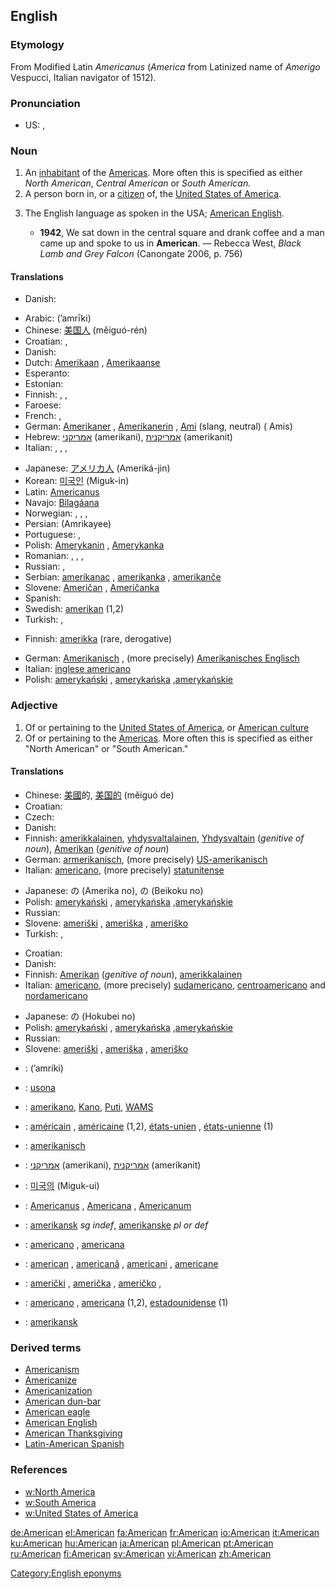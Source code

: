{{see|american}}
{{wikipedia|dab=American}}
==English==

===Etymology===
From Modified Latin ''Americanus'' (''America'' from Latinized name of  ''Amerigo'' Vespucci, Italian navigator of 1512).

===Pronunciation===
* US: {{SAMPA|/@"mEr@k@n/}}, {{IPA|/ə'mɛrəkən/}}

===Noun===
{{en-noun}}

# An [[inhabitant]] of the [[America]]s. More often this is specified as either ''North American'', ''Central American'' or ''South American.''
# A person born in, or a [[citizen]] of, the [[United States of America]].
# {{rare}} The English language as spoken in the USA; [[American English]].
#* '''1942''', We sat down in the central square and drank coffee and a man came up and spoke to us in '''American'''. — Rebecca West, ''Black Lamb and Grey Falcon'' (Canongate 2006, p. 756)

====Translations====
{{trans-top|inhabitant of the Americas}}
* Danish: {{t+|da|amerikaner|c}}
{{trans-mid}}
{{trans-bottom}}

{{trans-top|person born in or citizen of the USA}}
* Arabic: {{Arab|[[امريكي]]}} (’amrīki)
* Chinese: [[美国人]] (měiguó-rén)
* Croatian: {{t+|hr|Amerikanac|m}}, {{t+|hr|Amerikanka|f}}
* Danish: {{t+|da|amerikaner|c}}
* Dutch: [[Amerikaan]] {{m}}, [[Amerikaanse]] {{f}}
* Esperanto: {{t-|eo|usonano|xs=Esperanto}}
* Estonian: {{t-|et|ameeriklane}}
* Finnish: {{t+|fi|amerikkalainen}}, {{t-|fi|yhdysvaltalainen}}, {{t+|fi|jenkki}}
* Faroese: {{t-|fo|amerikanari|m|xs=Faroese}}
* French: {{t+|fr|Américain|m}}, {{t-|fr|Américaine|f}}
* German: [[Amerikaner]] {{m}}, [[Amerikanerin]] {{f}}, [[Ami]] {{m}} (slang, neutral) ({{plural}} Amis)
* Hebrew: [[אמריקני]] {{m}} (amerikani), [[אמריקנית]] {{f}} (amerikanit)
* Italian: {{t+|it|americano|m}}, {{t+|it|americana|f}}, {{t+|it|statunitense|m|f}},
{{trans-mid}}
* Japanese: [[アメリカ人]] (Ameriká-jin)
* Korean: [[미국인]] (Miguk-in)
* Latin: [[Americanus]]
* Navajo: [[Bilagáana]]
* Norwegian: {{t+|no|amerikaner|m}}, {{t-|no|amerikanerinne|f}}, {{t-|no|amerikanere|m|p}}, {{t-|no|amerikanerinner|f|p}}
* Persian: {{FAchar|[[آمریکای]]}} (Amrikayee)
* Portuguese: {{t+|pt|americano|m}}, {{t-|pt|americana|f}}
* Polish: [[Amerykanin]] {{m}}, [[Amerykanka]] {{f}}
* Romanian: {{t+|ro|american|m}}, {{t-|ro|americancă|f}}, {{t-|ro|americani|m|p}}, {{t-|ro|americance|f|p}}
* Russian: {{t+|ru|американец|m|tr=amerikánets|sc=Cyrl}}, {{t+|ru|американка|f|tr=amerikánka|sc=Cyrl}}
* Serbian: [[amerikanac]] {{m}}, [[amerikanka]] {{f}}, [[amerikanče]] {{n}}
* Slovene: [[Američan]] {{m}}, [[Američanka]] {{f}}
* Spanish: {{t+|es|estadounidense|m|f}}
* Swedish: [[amerikan]] {{c}} (1,2)
* Turkish: {{t+|tr|Amerikan}}, {{t-|tr|Amerikalı}}
{{trans-bottom}}

{{trans-top|American English}}
* Finnish: [[amerikka]] (rare, derogative)
{{trans-mid}}
* German: [[Amerikanisch]] {{n}}, (more precisely) [[Amerikanisches Englisch]] {{n}}
* Italian: [[inglese americano]] {{m}}
* Polish: [[amerykański]] {{m}}, [[amerykańska]] {{f}},[[amerykańskie]] {{n}}
{{trans-bottom}}

===Adjective===
{{en-adj}}

# Of or pertaining to the [[United States of America]], or [[w:Culture of the United States|American culture]]
# Of or pertaining to the [[America]]s. More often this is specified as either "North American" or "South American."

====Translations====
{{trans-top|of or pertaining to the U.S. or its culture}}
* Chinese: [[美國]]的, [[美国]][[的]] (měiguó de)
* Croatian: {{t+|hr|američki}}
* Czech: {{t+|cs|americký|m}}
* Danish: {{t-|da|amerikansk}}
* Finnish: [[amerikkalainen]], [[yhdysvaltalainen]], [[Yhdysvallat|Yhdysvaltain]] (''genitive of noun''), [[Amerikka|Amerikan]] (''genitive of noun'')
* German: [[armerikanisch]], (more precisely) [[US-amerikanisch]]
* Italian: [[americano]], (more precisely) [[statunitense]]
{{trans-mid}}
* Japanese: {{t+|ja|アメリカ|sc=Jpan}}の (Amerika no), {{t+|ja|米国|sc=Jpan}}の (Beikoku no)
* Polish: [[amerykański]] {{m}}, [[amerykańska]] {{f}},[[amerykańskie]] {{n}}
* Russian: {{t+|ru|американский|tr=amerikánskij|sc=Cyrl}}
* Slovene: [[ameriški]] {{m}}, [[ameriška]] {{f}}, [[ameriško]] {{n}}
* Turkish: {{t-|tr|Amerikalı}}, {{t+|tr|Amerikan}}
{{trans-bottom}}

{{trans-top|of or pertaining to the Americas}}
* Croatian: {{t+|hr|američki}}
* Danish: {{t-|da|amerikansk}}
* Finnish: [[Amerikka|Amerikan]] (''genitive of noun''), [[amerikkalainen]]
* Italian: [[americano]], (more precisely) [[sudamericano]], [[centroamericano]] and [[nordamericano]]
{{trans-mid}}
* Japanese: {{t-|ja|北米|sc=Jpan}}の (Hokubei no)
* Polish: [[amerykański]] {{m}}, [[amerykańska]] {{f}},[[amerykańskie]] {{n}}
* Russian: {{t+|ru|американский|tr=amerikánskij|sc=Cyrl}}
* Slovene: [[ameriški]] {{m}}, [[ameriška]] {{f}}, [[ameriško]] {{n}}
{{trans-bottom}}

{{checktrans-top}}
* {{ttbc|Arabic}}: {{Arab|[[امريكي]]}} (’amríki)
* {{ttbc|Esperanto}}: [[usona]]
* {{ttbc|Filipino}}: [[amerikano]], [[Kano]], [[Puti]], [[WAMS]]
* {{ttbc|French}}: [[américain]] {{m}}, [[américaine]] {{f}} (1,2), [[états-unien]] {{m}}, [[états-unienne]] {{f}} (1)
* {{ttbc|German}}: [[amerikanisch]]
* {{ttbc|Hebrew}}: [[אמריקני]] {{m}} (amerikani), [[אמריקנית]] {{f}} (amerikanit)
* {{ttbc|Korean}}: [[미국]][[의]] (Miguk-ui)
* {{ttbc|Latin}}: [[Americanus]] {{m}}, [[Americana]] {{f}}, [[Americanum]] {{n}}
* {{ttbc|Norwegian}}: [[amerikansk]] ''sg indef'', [[amerikanske]] ''pl or def''
* {{ttbc|Portuguese}}: [[americano]] {{m}}, [[americana]] {{f}}
* {{ttbc|Romanian}}: [[american]] {{m}}, [[americană]] {{f}}, [[americani]] {{m}} {{p}}, [[americane]] {{f}} {{p}}
* {{ttbc|Serbian}}: [[američki]] {{m}}, [[američka]] {{f}}, [[američko]] {{m}},
* {{ttbc|Spanish}}: [[americano]] {{m}}, [[americana]] {{f}} (1,2), [[estadounidense]] (1)
* {{ttbc|Swedish}}: [[amerikansk]]
{{trans-bottom}}

===Derived terms===
* [[Americanism]]
* [[Americanize]]
* [[Americanization]]
* [[American dun-bar]]
* [[American eagle]]
* [[American English]]
* [[American Thanksgiving]]
* [[Latin-American Spanish]]

===References===
* [[w:North America]]
* [[w:South America]]
* [[w:United States of America]]

[[Category:English eponyms]]

[[de:American]]
[[el:American]]
[[fa:American]]
[[fr:American]]
[[io:American]]
[[it:American]]
[[ku:American]]
[[hu:American]]
[[ja:American]]
[[pl:American]]
[[pt:American]]
[[ru:American]]
[[fi:American]]
[[sv:American]]
[[vi:American]]
[[zh:American]]